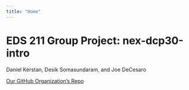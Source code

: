 ```yaml
---
title: "Home"
---
```


# EDS 211 Group Project: nex-dcp30-intro

Daniel Kerstan, Desik Somasundaram, and Joe DeCesaro 

[Our GitHub Organization's Repo](https://github.com/nex-dcp30-intro)